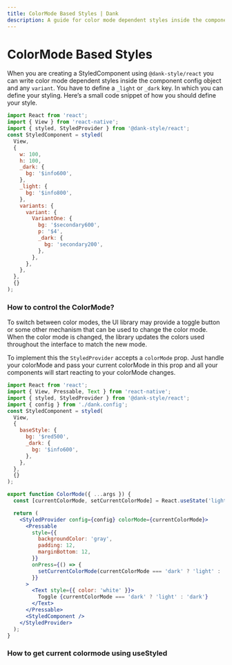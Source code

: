 ```yaml
---
title: ColorMode Based Styles | Dank
description: A guide for color mode dependent styles inside the component config. You have to define a `_light` or `_dark` key in which you can define your styling.
---
```



<Meta title="api/ColorMode Based Styles" />


# ColorMode Based Styles

When you are creating a StyledComponent using `@dank-style/react` you can write color mode dependent styles inside the component config object and any `variant`. You have to define a `_light` or `_dark` key. In which you can define your styling. Here’s a small code snippet of how you should define your style.

```jsx
import React from 'react';
import { View } from 'react-native';
import { styled, StyledProvider } from '@dank-style/react';
const StyledComponent = styled(
  View,
  {
    w: 100,
    h: 100,
    _dark: {
      bg: '$info600',
    },
    _light: {
      bg: '$info800',
    },
    variants: {
      variant: {
        VariantOne: {
          bg: '$secondary600',
          p: '$4',
          _dark: {
            bg: 'secondary200',
          },
        },
      },
    },
  },
  {}
);
```

### How to control the ColorMode?

To switch between color modes, the UI library may provide a toggle button or some other mechanism that can be used to change the color mode. When the color mode is changed, the library updates the colors used throughout the interface to match the new mode.

To implement this the `StyledProvider` accepts a `colorMode` prop. Just handle your colorMode and pass your current colorMode in this prop and all your components will start reacting to your colorMode changes.

```jsx
import React from 'react';
import { View, Pressable, Text } from 'react-native';
import { styled, StyledProvider } from '@dank-style/react';
import { config } from './dank.config';
const StyledComponent = styled(
  View,
  {
    baseStyle: {
      bg: '$red500',
      _dark: {
        bg: '$info600',
      },
    },
  },
  {}
);

export function ColorMode({ ...args }) {
  const [currentColorMode, setCurrentColorMode] = React.useState('light');

  return (
    <StyledProvider config={config} colorMode={currentColorMode}>
      <Pressable
        style={{
          backgroundColor: 'gray',
          padding: 12,
          marginBottom: 12,
        }}
        onPress={() => {
          setCurrentColorMode(currentColorMode === 'dark' ? 'light' : 'dark');
        }}
      >
        <Text style={{ color: 'white' }}>
          Toggle {currentColorMode === 'dark' ? 'light' : 'dark'}
        </Text>
      </Pressable>
      <StyledComponent />
    </StyledProvider>
  );
}
```

### How to get current colormode using useStyled

```jsx

```

<Canvas>
  <Story id="api-stories-colormode--color-mode" />
</Canvas>
